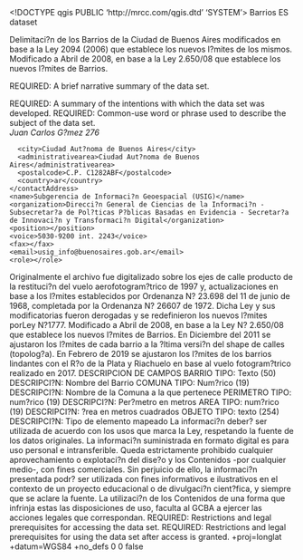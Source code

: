 <!DOCTYPE qgis PUBLIC 'http://mrcc.com/qgis.dtd' 'SYSTEM'>
<qgis version="3.28.4-Firenze">
  <identifier>Barrios</identifier>
  <parentidentifier></parentidentifier>
  <language>ES</language>
  <type>dataset</type>
  <title>Barrios de la Ciudad Aut?noma de Buenos Aires</title>
  <abstract>Delimitaci?n de los Barrios de la Ciudad de Buenos Aires modificados en base a la Ley 2094 (2006) que establece los nuevos l?mites de los mismos. Modificado a Abril de 2008, en base a la Ley 2.650/08 que establece los nuevos l?mites de Barrios. 



REQUIRED: A brief narrative summary of the data set.

REQUIRED: A summary of the intentions with which the data set was developed.</abstract>
  <keywords vocabulary="gmd:topicCategory">
    <keyword>REQUIRED: Common-use word or phrase used to describe the subject of the data set.</keyword>
  </keywords>
  <contact>
    <contactAddress>
      <type></type>
      <address>Juan Carlos G?mez 276</address>
      <city>Ciudad Aut?noma de Buenos Aires</city>
      <administrativearea>Ciudad Aut?noma de Buenos Aires</administrativearea>
      <postalcode>C.P. C1282ABF</postalcode>
      <country>ar</country>
    </contactAddress>
    <name>Subgerencia de Informaci?n Geoespacial (USIG)</name>
    <organization>Direcci?n General de Ciencias de la Informaci?n - Subsecretar?a de Pol?ticas P?blicas Basadas en Evidencia - Secretar?a de Innovaci?n y Transformaci?n Digital</organization>
    <position></position>
    <voice>5030-9200 int. 2243</voice>
    <fax></fax>
    <email>usig_info@buenosaires.gob.ar</email>
    <role></role>
  </contact>
  <links>
    <link size="" format="" name="Shapefile, dxf" type="Local Area Network" mimeType="" url="http://www.mapa.buenosaires.gob.ar - http://mapas.usig.buenosaires.gob.ar" description=""/>
  </links>
  <history>Originalmente el archivo fue digitalizado sobre los ejes de calle producto de la restituci?n del vuelo aerofotogram?trico de 1997 y, actualizaciones en base a los l?mites establecidos por Ordenanza N? 23.698 del 11 de junio de 1968, completada por la Ordenanza N? 26607 de 1972. Dicha Ley y sus modificatorias fueron derogadas y se redefinieron los nuevos l?mites porLey N?1777. Modificado a Abril de 2008, en base a la Ley N? 2.650/08 que establece los nuevos l?mites de Barrios. En Diciembre del 2011 se ajustaron los l?mites de cada barrio a la ?ltima versi?n del shape de calles (topolog?a). En Febrero de 2019 se ajustaron los l?mites de los barrios lindantes con el R?o de la Plata y Riachuelo en base al vuelo fotogram?trico realizado en 2017. DESCRIPCION DE CAMPOS BARRIO TIPO: Texto (50) DESCRIPCI?N: Nombre del Barrio COMUNA TIPO: Num?rico (19) DESCRIPCI?N: Nombre de la Comuna a la que pertenece PERIMETRO TIPO: num?rico (19) DESCRIPCI?N: Per?metro en metros AREA TIPO: num?rico (19) DESCRIPCI?N: ?rea en metros cuadrados OBJETO TIPO: texto (254) DESCRIPCI?N: Tipo de elemento mapeado</history>
  <fees></fees>
  <constraints type="Limitaciones de uso">La informaci?n deber? ser utilizada de acuerdo con los usos que marca la Ley, respetando la fuente de los datos originales. La informaci?n suministrada en formato digital es para uso personal e intransferible. Queda estrictamente prohibido cualquier aprovechamiento o explotaci?n del dise?o y los Contenidos -por cualquier medio-, con fines comerciales. Sin perjuicio de ello, la informaci?n presentada podr? ser utilizada con fines informativos e ilustrativos en el contexto de un proyecto educacional o de divulgaci?n cient?fica, y siempre que se aclare la fuente. La utilizaci?n de los Contenidos de una forma que infrinja estas las disposiciones de uso, faculta al GCBA a ejercer las acciones legales que correspondan.</constraints>
  <constraints type="Acceso">REQUIRED: Restrictions and legal prerequisites for accessing the data set.</constraints>
  <rights></rights>
  <rights>REQUIRED: Restrictions and legal prerequisites for using the data set after access is granted.</rights>
  <encoding></encoding>
  <crs>
    <spatialrefsys nativeFormat="Wkt">
      <wkt></wkt>
      <proj4>+proj=longlat +datum=WGS84 +no_defs</proj4>
      <srsid>0</srsid>
      <srid>0</srid>
      <authid></authid>
      <description></description>
      <projectionacronym></projectionacronym>
      <ellipsoidacronym></ellipsoidacronym>
      <geographicflag>false</geographicflag>
    </spatialrefsys>
  </crs>
  <extent>
    <spatial dimensions="2" miny="-34.70529299999999751" minx="-58.53151900000000296" minz="0" maxy="-34.52648899999999799" maxz="0" crs="EPSG:4326" maxx="-58.33514999999999873"/>
  </extent>
</qgis>
